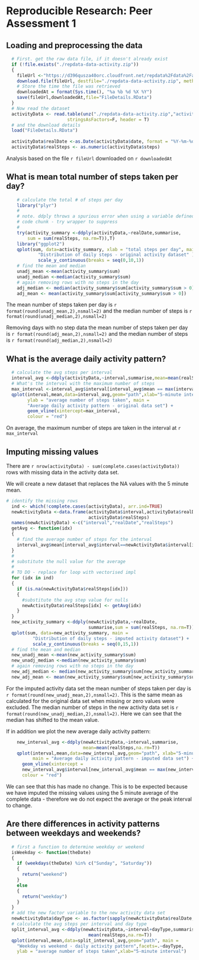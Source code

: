 # Reproducible Research: Peer Assessment 1


## Loading and preprocessing the data

```r
  # First. get the raw data file, if it doesn't already exist
  if (!file.exists("./repdata-data-activity.zip"))
  {
    fileUrl <-"https://d396qusza40orc.cloudfront.net/repdata%2Fdata%2Factivity.zip"
    download.file(fileUrl, destfile="./repdata-data-activity.zip", method = "curl")
    # Store the time the file was retrieved
    downloadedAt = format(Sys.time(), "%a %b %d %X %Y")
    save(fileUrl,downloadedAt,file="FileDetails.RData")
  }
  # Now read the dataset
  activityData <- read.table(unz("./repdata-data-activity.zip","activity.csv"), sep="," ,
                       stringsAsFactors=F, header = T)
  # and the download details
  load("FileDetails.RData")
  
  activityData$realDate <-as.Date(activityData$date, format = "%Y-%m-%d")
  activityData$realSteps <- as.numeric(activityData$steps)
```

Analysis based on the file `r fileUrl` downloaded on `r downloadedAt`

## What is mean total number of steps taken per day?

```r
    # calculate the total # of steps per day
    library("plyr")
    #
    # note. ddply throws a spurious error when using a variable defined in a different
    # code chunk - try wrapper to suppress
    #
    try(activity_summary <-ddply(activityData,~realDate,summarise, 
        sum = sum(realSteps, na.rm=T)),T)
    library("ggplot2")
    qplot(sum, data=activity_summary, xlab = "total steps per day", main = 
            "Distribution of daily steps - original activity dataset" ) + 
            scale_y_continuous(breaks = seq(0,10,1))
    # find the mean and median
    unadj_mean <-mean(activity_summary$sum)
    unadj_median <-median(activity_summary$sum)
    # again removing rows with no steps in the day
    adj_median <- median(activity_summary$sum[activity_summary$sum > 0])
    adj_mean <- mean(activity_summary$sum[activity_summary$sum > 0])

```

The mean number of steps taken per day is `r format(round(unadj_mean,2),nsmall=2)` and the median number of steps is `r format(round(unadj_median,2),nsmall=2)`

Removing days with no step data the mean number of steps taken per day is `r format(round(adj_mean,2),nsmall=2)` and the median number of steps is `r format(round(adj_median,2),nsmall=2)`

## What is the average daily activity pattern?

```r
  # calculate the avg steps per interval
  interval_avg <-ddply(activityData,~interval,summarise,mean=mean(realSteps,na.rm=T))
  # What's the interval with the maximum number of steps
  max_interval <-interval_avg$interval[interval_avg$mean == max(interval_avg$mean)]
  qplot(interval,mean,data=interval_avg,geom="path",xlab="5-minute interval", 
        ylab = "average number of steps taken", main = 
        "Average daily activity pattern - original data set") + 
        geom_vline(xintercept=max_interval, 
        colour = "red")
```

On average, the maximum number of steps are taken in the interval at `r max_interval`



## Imputing missing values

There are `r nrow(activityData) - sum(complete.cases(activityData))` rows with missing data in the activity data set.

We will create a new dataset that replaces the NA values with the 5 minute mean.

```r
# identify the missing rows
  ind <- which(!complete.cases(activityData), arr.ind=TRUE)
  newActivityData <-data.frame(activityData$interval,activityData$realDate,
                               activityData$realSteps)
  names(newActivityData) <-c("interval","realDate","realSteps")
  getAvg <- function(idx)
  {
    # find the average number of steps for the interval
    interval_avg$mean[interval_avg$interval==newActivityData$interval[idx]]
  }
  #
  # substitute the null value for the average
  #
  # TO DO - replace for loop with vectorised impl
  for (idx in ind)
  {
    if (is.na(newActivityData$realSteps[idx]))
    {
      #substitute the avg step value for nulls
      newActivityData$realSteps[idx] <- getAvg(idx)
    }
  }
  new_activity_summary <-ddply(newActivityData,~realDate,
                               summarise,sum = sum(realSteps, na.rm=T))
  qplot(sum, data=new_activity_summary, main = 
          "Distribution of daily steps - imputed activity dataset") + 
          scale_y_continuous(breaks = seq(0,15,1))
  # find the mean and median
  new_unadj_mean <-mean(new_activity_summary$sum)
  new_unadj_median <-median(new_activity_summary$sum)
  # again removing rows with no steps in the day
  new_adj_median <- median(new_activity_summary$sum[new_activity_summary$sum > 0])
  new_adj_mean <- mean(new_activity_summary$sum[new_activity_summary$sum > 0])

```
For the imputed activity data set the mean number of steps taken per day is `r format(round(new_unadj_mean,2),nsmall=2)`. This is the same mean as calculated for the original data set when missing or zero values were excluded.
The median number of steps in the new activity data set is `r format(round(new_unadj_median,2),nsmall=2)`. Here we can see that the median has shifted to the mean value.

If in addition we plot the new average daily activity pattern:

```r
    new_interval_avg <-ddply(newActivityData,~interval,summarise,
                             mean=mean(realSteps,na.rm=T))
    qplot(interval,mean,data=new_interval_avg,geom="path", xlab="5-minute interval",
          main = "Average daily activity pattern - imputed data set") + 
      geom_vline(xintercept =
      new_interval_avg$interval[new_interval_avg$mean == max(new_interval_avg$mean)], 
      colour = "red")
```

We can see that this has made no change. This is to be expected because we have imputed the missing values using the 5 minute average of the complete data - therefore we do not expect the average or the peak interval to change.

## Are there differences in activity patterns between weekdays and weekends?

```r
  # first a function to determine weekday or weekend
  isWeekday <- function(theDate)
  {
    if (weekdays(theDate) %in% c("Sunday", "Saturday"))
    {
      return("weekend")
    }
    else
    {
      return("weekday")
    }
  }
  # add the new factor variable to the new activity data set
  newActivityData$dayType <- as.factor(sapply(newActivityData$realDate,isWeekday))
  # calculate the avg steps per interval and day type
  split_interval_avg <-ddply(newActivityData,~interval+dayType,summarise,mean=
                               mean(realSteps,na.rm=T))
  qplot(interval,mean,data=split_interval_avg,geom="path", main = 
    "Weekday vs weekend - daily activity pattern",facets=.~dayType,  
    ylab = "average number of steps taken",xlab="5-minute interval")
  
```


